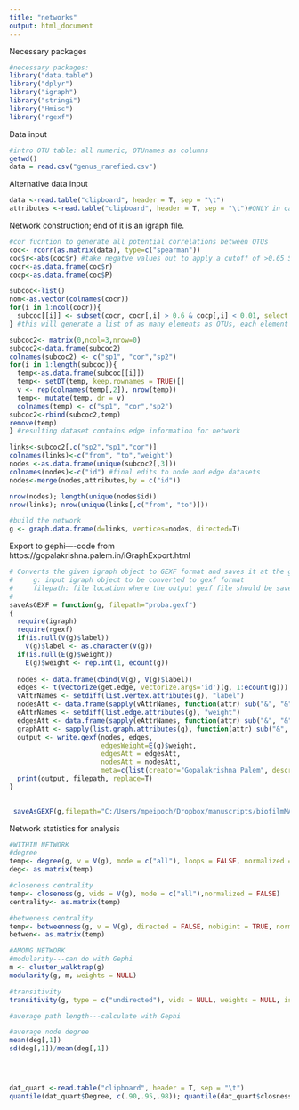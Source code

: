 ```yaml
---
title: "networks"
output: html_document
---
```

Necessary packages
```r
#necessary packages:
library("data.table")
library("dplyr")
library("igraph")
library("stringi")
library("Hmisc")
library("rgexf")
```

Data input
```r
#intro OTU table: all numeric, OTUnames as columns
getwd() 
data = read.csv("genus_rarefied.csv")
```

Alternative data input
```r
data <-read.table("clipboard", header = T, sep = "\t")
attributes <-read.table("clipboard", header = T, sep = "\t")#ONLY in case need to copy/paste dataset in
```

Network construction; end of it is an igraph file.
```r
#cor fucntion to generate all potential correlations between OTUs
coc<- rcorr(as.matrix(data), type=c("spearman")) 
coc$r<-abs(coc$r) #take negatve values out to apply a cutoff of >0.65 Spearman rank correlation
cocr<-as.data.frame(coc$r)
cocp<-as.data.frame(coc$P)

subcoc<-list()
nom<-as.vector(colnames(cocr))
for(i in 1:ncol(cocr)){
  subcoc[[i]] <- subset(cocr, cocr[,i] > 0.6 & cocp[,i] < 0.01, select = c(nom[[i]]))
} #this will generate a list of as many elements as OTUs, each element contains a vector with only OTU correlations above the predetermined cutoff (r=0.6 and p-value 0.5 here)

subcoc2<- matrix(0,ncol=3,nrow=0)
subcoc2<-data.frame(subcoc2)
colnames(subcoc2) <- c("sp1", "cor","sp2")
for(i in 1:length(subcoc)){
  temp<-as.data.frame(subcoc[[i]])
  temp<- setDT(temp, keep.rownames = TRUE)[]
  v <- rep(colnames(temp[,2]), nrow(temp))  
  temp<- mutate(temp, dr = v)
  colnames(temp) <- c("sp1", "cor","sp2")
subcoc2<-rbind(subcoc2,temp)
remove(temp)
} #resulting dataset contains edge information for network

links<-subcoc2[,c("sp2","sp1","cor")]
colnames(links)<-c("from", "to","weight")
nodes <-as.data.frame(unique(subcoc2[,3]))
colnames(nodes)<-c("id") #final edits to node and edge datasets
nodes<-merge(nodes,attributes,by = c("id"))

nrow(nodes); length(unique(nodes$id))
nrow(links); nrow(unique(links[,c("from", "to")]))

#build the network
g <- graph.data.frame(d=links, vertices=nodes, directed=T) 

```

Export to gephi----code from https://gopalakrishna.palem.in/iGraphExport.html
```r
# Converts the given igraph object to GEXF format and saves it at the given filepath location
#     g: input igraph object to be converted to gexf format
#     filepath: file location where the output gexf file should be saved
#
saveAsGEXF = function(g, filepath="proba.gexf")
{
  require(igraph)
  require(rgexf)
  if(is.null(V(g)$label))
    V(g)$label <- as.character(V(g))
  if(is.null(E(g)$weight))
    E(g)$weight <- rep.int(1, ecount(g))
  
  nodes <- data.frame(cbind(V(g), V(g)$label))
  edges <- t(Vectorize(get.edge, vectorize.args='id')(g, 1:ecount(g)))
  vAttrNames <- setdiff(list.vertex.attributes(g), "label") 
  nodesAtt <- data.frame(sapply(vAttrNames, function(attr) sub("&", "&",get.vertex.attribute(g, attr))))
  eAttrNames <- setdiff(list.edge.attributes(g), "weight") 
  edgesAtt <- data.frame(sapply(eAttrNames, function(attr) sub("&", "&",get.edge.attribute(g, attr))))
  graphAtt <- sapply(list.graph.attributes(g), function(attr) sub("&", "&",get.graph.attribute(g, attr)))
  output <- write.gexf(nodes, edges, 
                       edgesWeight=E(g)$weight,
                       edgesAtt = edgesAtt,
                       nodesAtt = nodesAtt,
                       meta=c(list(creator="Gopalakrishna Palem", description="igraph -> gexf converted file", keywords="igraph, gexf, R, rgexf"), graphAtt))
  print(output, filepath, replace=T)
}
   

 saveAsGEXF(g,filepath="C:/Users/mpeipoch/Dropbox/manuscripts/biofilmMARC/Manuscript/Figures/Network2/Nlimited.gexf")


```

Network statistics for analysis
```r
#WITHIN NETWORK
#degree
temp<- degree(g, v = V(g), mode = c("all"), loops = FALSE, normalized = FALSE)
deg<- as.matrix(temp)

#closeness centrality
temp<- closeness(g, vids = V(g), mode = c("all"),normalized = FALSE)
centrality<- as.matrix(temp)

#betweness centrality
temp<- betweenness(g, v = V(g), directed = FALSE, nobigint = TRUE, normalized = FALSE)
betwen<- as.matrix(temp)

#AMONG NETWORK
#modularity---can do with Gephi
m <- cluster_walktrap(g)
modularity(g, m, weights = NULL)

#transitivity
transitivity(g, type = c("undirected"), vids = NULL, weights = NULL, isolates = c("NaN", "zero"))

#average path length---calculate with Gephi

#average node degree
mean(deg[,1])
sd(deg[,1])/mean(deg[,1])




dat_quart <-read.table("clipboard", header = T, sep = "\t")
quantile(dat_quart$Degree, c(.90,.95,.98)); quantile(dat_quart$closnesscentrality, c(.90,.95,.98)) ;quantile(dat_quart$betweenesscentrality, c(.90,.95,.98))  


```